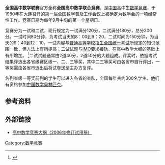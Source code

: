 '''全国高中数学联赛'''官方全称'''全国高中数学联合竞赛'''，是[[中国|中国]]高中生[[数学竞赛|数学竞赛]]，于1980年在[[大连|大连]]召开的第一届全国数学普及工作会议上被确定为数学会的一项经常性工作。竞赛日期为每年9月中旬的第一个星期日。

竞赛分为一试和二试，现行规定为一试满分120分，二试满分180分，总分300分。一试时间80分钟，为考试当天的8：00到9：20，二试时间为150分钟，为当天的9：40到12：10。一试内容与[[普通高等学校招生全国统一考试|普通高等学校招生全国统一考试]]所规定的知识范围一致，但方法上有所提高；二试试题与[[IMO|IMO]]要求接轨，在高中教学大纲的基础上有所增加。 <ref>{{cite web|author=中国数学会普及工作委员会|title=高中数学竞赛大纲（2006年修订试用稿）|url=http://www.math.zju.edu.cn/zms/news.asp?id=553&sort=%E8%B5%84%E6%96%99%E5%85%B1%E4%BA%AB|accessdate=2013-07-09|archive-date=2016-03-04|archive-url=https://web.archive.org/web/20160304131705/http://www.math.zju.edu.cn/zms/news.asp?id=553&sort=%E8%B5%84%E6%96%99%E5%85%B1%E4%BA%AB|dead-url=yes}}</ref>二试试题通常由2道40分，2道50分的大题组成。评奖时，依据考试结果评选出各省级赛区级一、二、三等奖，其中二三等奖可由各省市自行评出，一等奖需由各省市选出后将试卷送至主办方复评。

名列省级一等奖前列的学生可以进入各省的省队，全国每年共约300名学生。他们有资格参加[[中国数学奥林匹克|中国数学奥林匹克]]。

==参考资料==

{{reflist}}

==外部链接==
*[http://www.math.zju.edu.cn/zms/news.asp?id=553&sort=资料共享 高中数学竞赛大纲（2006年修订试用稿）]{{Wayback|url=http://www.math.zju.edu.cn/zms/news.asp?id=553&sort=%E8%B5%84%E6%96%99%E5%85%B1%E4%BA%AB |date=20160304131705 }}


{{mathstub}}
[[Category:数学竞赛|Category:数学竞赛]]
